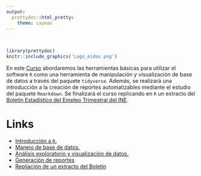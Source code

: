 ```yaml
---
output:
  prettydoc::html_pretty:
    theme: cayman
---
```


<!-- README.md is generated from README.Rmd. Please edit that file -->

<br>
```r
library(prettydoc)
knitr::include_graphics('Logo_midas.png')
```

En este [Curso](https://midas-chile.github.io/INE/Curso%20R/Curso-INE.html#/curso-de-r-midas) abordaremos las herramientas básicas para utilizar el software `R` como una herramienta de manipulación y visualización de base de datos a través del paquete `tidyverse`. Además, se realizará una introducción a la creación de reportes automatizables mediante el estudio del paquete `Rmarkdown`. Se finalizará el curso replicando en `R` un extracto del [Boletín Estadístico del Empleo Trimestral del INE](http://www.ine.cl/docs/default-source/boletines/empleo/2019/espanol/bolet%C3%ADn-empleo-nacional-trimestre-m%C3%B3vil-junio-agosto-2019.pdf?sfvrsn=e2c95fd2_5).

# Links

- [Introducción a `R`.](https://midas-chile.github.io/INE/Curso%20R/Curso-INE.html#/introduccin-a-r)
- [Manejo de base de datos.](https://midas-chile.github.io/INE/Curso%20R/Curso-INE.html#/manejo-de-base-de-datos)
- [Análisis exploratorio y visualización de datos.](https://midas-chile.github.io/INE/Curso%20R/Curso-INE.html#/anlisis-exploratorio-y-visualizacin-en-de-datos)
- [Generación de reportes](https://midas-chile.github.io/INE/Curso%20R/Curso-INE.html#/anlisis-exploratorio-y-visualizacin-en-de-datos)
- [Repliación de un extracto del Boletín](https://midas-chile.github.io/INE/Curso R/Ejercicio Final/Reporte_INE.html#)
  


